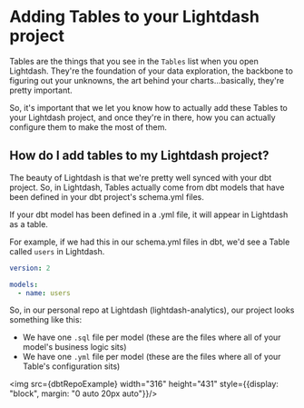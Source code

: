 
# Adding Tables to your Lightdash project

Tables are the things that you see in the `Tables` list when you open Lightdash. They're the foundation of your data exploration, the backbone to figuring out your unknowns, the art behind your charts...basically, they're pretty important.

So, it's important that we let you know how to actually add these Tables to your Lightdash project, and once they're in there, how you can actually configure them to make the most of them. 

## How do I add tables to my Lightdash project? 

The beauty of Lightdash is that we're pretty well synced with your dbt project. So, in Lightdash, Tables actually come from dbt models that have been defined in your dbt project's schema.yml files.

If your dbt model has been defined in a .yml file, it will appear in Lightdash as a table.

For example, if we had this in our schema.yml files in dbt, we'd see a Table called `users` in Lightdash.

```yaml
version: 2

models:
  - name: users
```

So, in our personal repo at Lightdash (lightdash-analytics), our project looks something like this:

- We have one `.sql` file per model (these are the files where all of your model's business logic sits)
- We have one `.yml` file per model (these are the files where all of your Table's configuration sits)

<img src={dbtRepoExample} width="316" height="431" style={{display: "block", margin: "0 auto 20px auto"}}/>


## 
